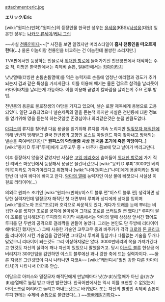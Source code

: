 attachment:eric.jpg

'''エリック'''/'''Eric'''

[wiki:"원피스(만화)"원피스]의 등장인물 한국판 성우는 [[윤세웅]](KBS)/[[사성웅]](대원) 일본판 성우는 [[나카오 류세이]]/[[케니 그린]]

~~사실 [[천룡인]]이다~~[* 사진을 보면 알겠지만 머리스타일이 '''흡사 천룡인을 떠오르게 한다(...)''' 물론 이놈이랑 천룡인을 비교하는 건 이놈한테 불쌍한 소리지만.]

TVA판에서만 등장하는 인물로서 [[위대한 항로]]에 들어가기전 천년룡편에서 대적하는 주요 적, 이명은 한국판에서는 족제비 손톱, 일본판에서는 [[카마이타치]]

낫낫열매(더빙판 손톱손톱열매)를 먹은 능력자로 손톱에 엄청난 예리함과 경도가 추가되는지 검과 같은 특성을 가지게된다. 이를 이용해 베기는 물론 검으로 참격을 날리듯이 카마이타치를 날리는게 가능하다. 이를 이용해 끝없이 칼바람을 날리는게 주요 전투 방법.

천년룡의 용골로 불로장생의 야망을 가지고 있으며, 넬슨 로얄 제독에게 용병으로 고용되있다. 일단 고용되었으니 넬슨제독의 말을 듣는척 하지만 사실은 천년룡에 대한 정보를 얻기위해 명을 듣는척 하는것일뿐 존경심이나 의리같은것은 눈꼽 만큼도없다.

[[아피스]]의 류지를 찾아낸 다음 용골을 얻기위해 류지를 계속 노리지만 [[밀짚모자 해적단]]에 의해 번번히 방해받고 결국 천년룡의 고향인 로스트 아일랜드 까지 찾아내고 방해되는 넬슨을 죽여버리지만 [* '''원피스의 악당들중 사상 맨 처음 초기에 죽은 악당이다.'''.][wiki:"몽키 D 루피"루피]에게 고무고무 종 + 바주카 콤보에 맞고 날아가 버리고만다.

이후 등장하지 않을것 같았지만 사실은 [[고잉 메리호]]에 숨어들어 [[위대한 항로]]에 가기 직전 리버스 마운틴에서 등장해서 용골은 물건너갔으니 [wiki:"몽키 D 루피"3000만 베리의목]이라도 가져가야겠다고 위협하나 [wiki:"나미(원피스)"나미]에게 용골이라는 말에 한번 더 낚여 바다에 빠지고 만다. [[악마의 열매]] 능력자인 이상 물에 빠졋으니 사실상 이걸로 리타이어(...)

의외로 원피스 초기인 [wiki:"원피스(만화)/이스트 블루 편"이스트 블루 편] 생각하면 상당한 실력자인데 밀짚모자 해적단 첫 대면부터 루피와 상디에게 상처를 입히며 [wiki:"롤로노아 조로"조로]와 호각으로 싸운적도 있다, 게다가 모래를 눈에 뿌리는 비겁한 수를 썻지만 조로를 궁지에 몰아넣어 그대로 조로를 쓰러트릴 뻔 했다.[* 루피의 팔이 조로를 납치해갔다] 루피와의 마지막 싸움에서는 악마의 열매 상성상 앞서긴 했어도 루피를 단 두번의 공격으로 걸레짝을 만들어 놓았다. 그러는 본인도 단 두방에 리타이어 해버리긴 했지만(...) 그때 사용한 기술인 고무고무 종과 바주카가 각각 [[크로]]와 [[돈 클리크]]를 리타이어 시킨 기술임을 감안하면 그때당시 루피의 필살기나 다름없는 기술을 두개나 맞았으니 리타이어 되는것도 그리 이상하지많은 않다. 3000만베리의 목을 가져가겠다고 한것도 자신의 실력에 꽤나 자신이 있었으니 말했을거고. 당시 [[이스트 블루]] 현상금 에버리지가 300만임을 감안하면 이스트 블루에선 꽤나 강한 축에 드는 실력자이다. ~~물론 지금은 그런것없이 다시 나타나면 자코A~~ [wiki:"캐번디시"훨씬 강한 다른 카마이타치]가 나타나서 더더욱 안습.

여담으로 아피스와 밀짚모자 해적단에게 만날때마다  낫(かま)낫열매가 아닌 솥(おかま)솥열매로 놀림 받고 매번 발끈한다. 한국어판에서는 역시 이를 표현할 수 없었는지 아이스크림 머리라고 놀리고 화내는것으로 바뀌었다. 또는 자신의 별명인 족제비 손톱이 루피 한테는 수제비 손톱으로 불렸었다(...) ~~[[빵빠레]]같긴하다~~

